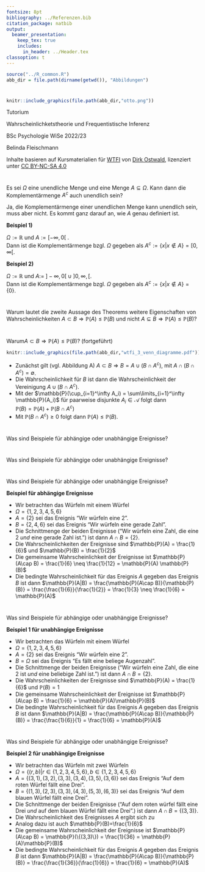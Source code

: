 ```yaml
---
fontsize: 8pt
bibliography: ../Referenzen.bib
citation_package: natbib
output:
  beamer_presentation:
    keep_tex: true
    includes:
      in_header: ../Header.tex
classoption: t  
---
```



```r
source("../R_common.R")
abb_dir = file.path(dirname(getwd()), "Abbildungen")
```

#  {.plain}
\center
```r
knitr::include_graphics(file.path(abb_dir,"otto.png"))
```

\vspace{2mm}

\huge
Tutorium 

\Large
Wahrscheinlichketstheorie und Frequentistische Inferenz
\vspace{4mm}

\normalsize
BSc Psychologie WiSe 2022/23

\vspace{12mm}
\normalsize
Belinda Fleischmann

\vspace{3mm}
\scriptsize
Inhalte basieren auf Kursmaterialien für [WTFI](https://www.ipsy.ovgu.de/Institut/Abteilungen+des+Institutes/Methodenlehre+I+_+Experimentelle+und+Neurowissenschaftliche+Psychologie/Lehre/Wintersemester+2023/Wahrscheinlichkeitstheorie+und+Frequentistische+Inferenz.html) von [Dirk Ostwald](https://www.ipsy.ovgu.de/Institut/Abteilungen+des+Institutes/Methodenlehre+I+_+Experimentelle+und+Neurowissenschaftliche+Psychologie/Team/Dirk+Ostwald.html), lizenziert unter [CC BY-NC-SA 4.0](https://creativecommons.org/licenses/by-sa/4.0/deed.de)



#  {.plain}
\vfill
\center
\huge
\text{(3) Tutorium - Elementare Wahrscheinlichkeiten}
\large
\textit{Follow up zu Fragen im Tutorium}


# \textcolor{darkcyan}{Follow-up}

\color{darkblue} Es sei $\Omega$ eine unendliche Menge und eine Menge $A \subseteq \Omega$. Kann dann die Komplementärmenge $A^c$ auch unendlich sein?

\vspace{3mm}
\color{black}
\footnotesize

Ja, die Komplementärmenge einer unendlichen Menge kann unendlich sein, muss aber nicht. Es kommt ganz darauf an, wie $A$ genau definiert ist. 

**Beispiel 1)**

$\Omega := \mathbb{R}$ und $A := [ - \infty, 0 [ \;$.  
Dann ist die Komplementärmenge bzgl. $\Omega$ gegeben als $A^c := \{x | x \notin A\} = [0,\infty[$.

\vspace{3mm}

**Beispiel 2)**

$\Omega := \mathbb{R}$ und $A := \; ] - \infty, 0 [ \; \cup \; ] 0, \infty,[$.  
Dann ist die Komplementärmenge bzgl. $\Omega$ gegeben als $A^c := \{x | x \notin A\} = \{0\}$.



# \textcolor{darkcyan}{Follow-up}

\color{darkblue} Warum lautet die zweite Aussage des Theorems weitere Eigenschaften von Wahrscheinlichkeiten $A \subset B \Rightarrow \mathbb{P}(A) \le \mathbb{P}(B)$ und nicht $A \subseteq B \Rightarrow \mathbb{P}(A) \le \mathbb{P}(B)$? 

\footnotesize

\begin{theorem}[Weitere Eigenschaften von Wahrscheinlichkeiten]
\normalfont
\justifying
$(\Omega, \mathcal{A}, \mathbb{P})$ sei ein Wahrscheinlichkeitsraum und es seien
$A,B \in \mathcal{A}$ Ereignisse. Dann gelten
\begin{enumerate}
\itemsep2mm
\item $\mathbb{P}(A^c) = 1 - \mathbb{P}(A)$.
\item $A \subset B \Rightarrow \mathbb{P}(A) \le \mathbb{P}(B)$.
\item $\mathbb{P}(A \cap B^c) = \mathbb{P}(A) - \mathbb{P}(A \cap B)$
\item $\mathbb{P}(A \cup B) = \mathbb{P}(A) + \mathbb{P}(B) - \mathbb{P}(A \cap B)$.
\item $A \cap B = \emptyset \Rightarrow \mathbb{P}(A \cup B) = \mathbb{P}(A) + \mathbb{P}(B)$.
\end{enumerate}
\end{theorem}

\begin{theorem}[Wahrscheinlichkeit des unmöglichen Ereignisses]
\justifying
\normalfont
$(\Omega, \mathcal{A}, \mathbb{P})$ sei ein Wahrscheinlichkeitsraum. Dann gilt
\begin{equation}
\mathbb{P}(\emptyset) = 0.
\end{equation}
\end{theorem}



# \textcolor{darkcyan}{Follow-up}

\color{darkblue} Warum$A \subset B \Rightarrow \mathbb{P}(A) \le \mathbb{P}(B)$? (fortgeführt)

\vspace{3mm}
\color{black}
\footnotesize

\vspace{2mm}
```r
knitr::include_graphics(file.path(abb_dir,"wtfi_3_venn_diagramme.pdf"))
```
\vspace{1mm}

\setstretch{1.2}
* Zunächst gilt (vgl. Abbildung A) $A \subset B \Rightarrow B = A \cup (B \cap A^c)$, mit 
$A \cap (B \cap A^c) = \emptyset$.  
\textcolor{darkcyan}{$A \cap (B \cap A^c) = \emptyset$ sagt uns, dass $A$ und $(B \cap A^c)$ disjunkt sind.}
* Die Wahrscheinlichkeit für $B$ ist dann die Wahrscheinlichkeit der Vereinigung $A \cup (B \cap A^c)$. 
* Mit der \textit{$\sigma$-Additivität} $\mathbb{P}(\cup_{i=1}^\infty A_i) = \sum\limits_{i=1}^\infty \mathbb{P}(A_i)$ für paarweise disjunkte $A_i \in \mathcal{A}$ folgt dann  
$\mathbb{P}(B) = \mathbb{P}(A) + \mathbb{P}(B \cap A^c)$
* Mit $\mathbb{P}(B \cap A^c) \ge 0$ folgt dann $\mathbb{P}(A) \le \mathbb{P}(B)$.



# \textcolor{darkcyan}{Follow-up}

\color{darkblue} Was sind Beispiele für abhängige oder unabhängige Ereignisse? 

\vspace{3mm}
\color{black}
\footnotesize

\begin{definition}[Unabhängige Ereignisse]
\justifying
Zwei Ereignisse $A \in \mathcal{A}$ and $B \in \mathcal{A}$ heißen
\textit{(stochastisch) unabhängig}, wenn
\begin{equation}
\mathbb{P}(A \cap B) = \mathbb{P}(A)\mathbb{P}(B).
\end{equation}
Eine Menge von Ereignissen $\{A_i|i \in I\}\subset \mathcal{A}$ mit beliebiger
Indexmenge $I$ heißt (stochastisch) unabhängig, wenn für jede endliche Untermenge
$J \subseteq I$ gilt, dass
\begin{equation}
\mathbb{P}\left(\cap_{j \in J} A_j \right) = \prod_{j \in J}\mathbb{P}(A_j).
\end{equation}
\end{definition}



# \textcolor{darkcyan}{Follow-up}

\color{darkblue} Was sind Beispiele für abhängige oder unabhängige Ereignisse? 

\vspace{3mm}
\color{black}
\footnotesize

\begin{definition}[Bedingte Wahrscheinlichkeit]
\justifying
$(\Omega,\mathcal{A}, \mathbb{P})$ sei ein Wahrscheinlichkeitsraum und $A, B\in \mathcal{A}$
seien Ereignisse mit $\mathbb{P}(B) > 0$. Die \textit{bedingte Wahrscheinlichkeit des Ereignisses
$A$ gegeben das Ereignis $B$} ist definiert als
\begin{equation}
\mathbb{P}(A|B) := \frac{\mathbb{P}(A \cap B)}{\mathbb{P}(B)}.
\end{equation}
Weiterhin heißt das für ein festes $B \in \mathcal{A}$ mit $\mathbb{P}(B) > 0$ 
definierte Wahrscheinlichkeitsmaß
\begin{equation}
\mathbb{P}(\,\,|B) : \mathcal{A} \to [0,1],
A \mapsto \mathbb{P}(A|B) := \frac{\mathbb{P}(A \cap B)}{\mathbb{P}(B)}
\end{equation}
die \textit{bedingte Wahrscheinlichkeit gegeben Ereignis $B$}.
\end{definition}

\begin{theorem}[Bedingte Wahrscheinlichkeit unter Unabhängigkeit]
\normalfont
\justifying
$(\Omega,\mathcal{A}, \mathbb{P})$ sei ein Wahrscheinlichkeitsraum und 
$A,B\in \mathcal{A}$ seien unabhängige Ereignisse mit $\mathbb{P}(B) \ge 0$. 
Dann gilt
\begin{equation}
\mathbb{P}(A|B)
= \frac{\mathbb{P}(A \cap B)}{\mathbb{P}(B)}
= \frac{\mathbb{P}(A)\mathbb{P}(B)}{\mathbb{P}(B)}
= \mathbb{P}(A).
\end{equation}
\end{theorem}


# \textcolor{darkcyan}{Follow-up}

\color{darkblue} Was sind Beispiele für abhängige oder unabhängige Ereignisse? 

\vspace{3mm}
\color{black}
\footnotesize

**Beispiel für abhängige Ereignisse**

* Wir betrachten das Würfeln mit einem Würfel
* $\Omega = \{1,2,3,4,5,6\}$
* $A = \{2\}$ sei das Ereignis "Wir würfeln eine 2".
* $B = \{2,4,6\}$ sei das Ereignis "Wir würfeln eine gerade Zahl".
* Die Schnittmenge der beiden Ereignisse ("Wir würfeln eine Zahl, die eine 2 *und* eine gerade Zahl ist.") ist dann $A\cap B = \{2\}$.
* Die Wahrscheinlichkeiten der Ereignisse sind $\mathbb{P}(A) = \frac{1}{6}$ und $\mathbb{P}(B) = \frac{1}{2}$  
* Die gemeinsame Wahrscheinlichkeit der Ereignisse ist $\mathbb{P}(A\cap B) = \frac{1}{6} \neq \frac{1}{12} = \mathbb{P}(A) \mathbb{P}(B)$
* Die bedingte Wahrscheinlichkeit für das Ereignis $A$ gegeben das Ereignis $B$ ist dann $\mathbb{P}(A|B) =  \frac{\mathbb{P}(A\cap B)}{\mathbb{P}(B)} = \frac{\frac{1}{6}}{\frac{1}{2}} = \frac{1}{3} \neq \frac{1}{6} = \mathbb{P}(A)$ 



# \textcolor{darkcyan}{Follow-up}

\color{darkblue} Was sind Beispiele für abhängige oder unabhängige Ereignisse? 

\vspace{3mm}
\color{black}
\footnotesize

**Beispiel 1 für unabhängige Ereignisse**

* Wir betrachten das Würfeln mit einem Würfel
* $\Omega = \{1,2,3,4,5,6\}$
* $A = \{2\}$ sei das Ereignis "Wir würfeln eine 2".
* $B = \Omega$ sei das Ereignis "Es fällt eine beliege Augenzahl".
* Die Schnittmenge der beiden Ereignisse ("Wir würfeln eine Zahl, die eine 2 ist *und* eine beliebige Zahl ist.") ist dann $A\cap B = \{2\}$.
* Die Wahrscheinlichkeiten der Ereignisse sind $\mathbb{P}(A) = \frac{1}{6}$ und $\mathbb{P}(B) = 1$ 
* Die gemeinsame Wahrscheinlichkeit der Ereignisse ist $\mathbb{P}(A\cap B) = \frac{1}{6} = \mathbb{P}(A)\mathbb{P}(B)$
* Die bedingte Wahrscheinlichkeit für das Ereignis $A$ gegeben das Ereignis $B$ ist dann $\mathbb{P}(A|B) =  \frac{\mathbb{P}(A\cap B)}{\mathbb{P}(B)} = \frac{\frac{1}{6}}{1} = \frac{1}{6} = \mathbb{P}(A)$ 



# \textcolor{darkcyan}{Follow-up}

\color{darkblue} Was sind Beispiele für abhängige oder unabhängige Ereignisse? 

\vspace{3mm}
\color{black}
\footnotesize

**Beispiel 2 für unabhängige Ereignisse**

* Wir betrachten das Würfeln mit zwei Würfeln
* $\Omega = \{(r,b)| r \in \{1,2,3,4,5,6\}, b \in \{1,2,3,4,5,6\}$
* $A = \{(3,1),(3,2),(3,3),(3,4),(3,5),(3,6)\}$ sei das Ereignis "Auf dem roten Würfel fällt eine Drei".
* $B = \{(1,3),(2,3),(3,3),(4,3),(5,3),(6,3)\}$ sei das Ereignis "Auf dem blauen Würfel fällt eine Drei".
* Die Schnittmenge der beiden Ereignisse ("Auf dem roten würfel fällt eine Drei *und* auf dem blauen Würfel fällt eine Drei".) ist dann $A\cap B = \{(3,3)\}$.
* Die Wahrscheinlichkeit des Ereignisses $A$ ergibt sich zu
\begin{align*}
  \mathbb{P}(A) & = \mathbb{P}(\{(3,1),(3,2),(3,3),(3,4),(3,5),(3,6)\}) \\
  & =\mathbb{P}(\{(3,1)\}) \cup \mathbb{P}(\{(3,2)\}) \cup \mathbb{P}(\{(3,3)\}) \cup \mathbb{P}(\{(3,4)\}) \cup \mathbb{P}(\{(3,5)\}) \cup \mathbb{P}(\{(3,6)\}) \\
  & =  \frac{1}{36} + \frac{1}{36} + \frac{1}{36} + \frac{1}{36} + \frac{1}{36} + \frac{1}{36} = \frac{6}{36} = \frac{1}{6}
  \end{align*}
* Analog dazu ist auch $\mathbb{P}(B)=\frac{1}{6}$
* Die gemeinsame Wahrscheinlichkeit der Ereignisse ist $\mathbb{P}(A\cap B) = \mathbb{P}(\{(3,3)\})  = \frac{1}{36} = \mathbb{P}(A)\mathbb{P}(B)$
* Die bedingte Wahrscheinlichkeit für das Ereignis $A$ gegeben das Ereignis $B$ ist dann $\mathbb{P}(A|B) =  \frac{\mathbb{P}(A\cap B)}{\mathbb{P}(B)} = \frac{\frac{1}{36}}{\frac{1}{6}} = \frac{1}{6} = \mathbb{P}(A)$ 
